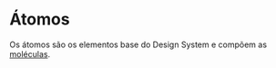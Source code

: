    # Átomos

   Os átomos são os elementos base do Design System e compõem as [moléculas](?path=/docs/molecules-docs--docs).